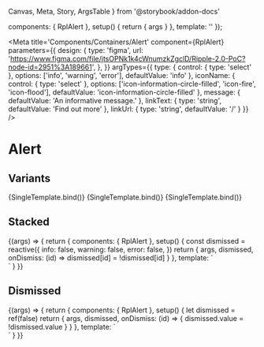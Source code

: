   Canvas,
  Meta,
  Story,
  ArgsTable
} from '@storybook/addon-docs'

  components: { RplAlert },
  setup() {
    return { args }
  },
  template: '<RplAlert v-bind="args"></RplAlert>'
});


<Meta
  title='Components/Containers/Alert'
  component={RplAlert}
    parameters={{
    design: {
      type: 'figma',
      url:
        'https://www.figma.com/file/jtsOPNk1k4cWnumzkZgclD/Ripple-2.0-PoC?node-id=2951%3A189661',
    },
  }}
  argTypes={{
    type: {
      control: { type: 'select' },
      options: ['info', 'warning', 'error'],
      defaultValue: 'info'
    },
    iconName: {
      control: { type: 'select' },
      options: ['icon-information-circle-filled', 'icon-fire', 'icon-flood'],
      defaultValue: 'icon-information-circle-filled'
    },
    message: {
      defaultValue: 'An informative message.'
    },
    linkText: {
      type: 'string',
      defaultValue: 'Find out more'
    },
    linkUrl: {
      type: 'string',
      defaultValue: '/'
    }
  }}
/>

# Alert

<ArgsTable of={RplAlert} />

## Variants

<Canvas columns={2}>
  <Story
    name='Information'
    args={{
      type: 'info',
      message: 'An informative message.',
      iconName: 'icon-information-circle-filled',
      alertId: 'info-1'
    }}
  >
    {SingleTemplate.bind()}
  </Story>
  <Story
    name='Warning'
    args={{
      type: 'warning',
      message: 'A warning message.',
      iconName: 'icon-fire',
      alertId: 'fire-1'
    }}
  >
    {SingleTemplate.bind()}
  </Story>
  <Story
    name='Danger'
    args={{
      type: 'error',
      message: 'A critical message.',
      iconName: 'icon-exclamation-circle-filled',
      alertId: 'danger-1'
    }}
  >
    {SingleTemplate.bind()}
  </Story>
</Canvas>

## Stacked

<Canvas>
  <Story
    name='Stacked'
    args={{
      type: 'error',
      iconName: 'icon-exclamation-circle-filled'
    }}
    parameters={{ actions: { argTypesRegex: '^on.*' } }}
  >
    {(args) => {
      return {
        components: { RplAlert },
        setup() {
          const dismissed = reactive({
            info: false,
            warning: false,
            error: false,
          })
          return {
            args,
            dismissed,
            onDismiss: (id) => dismissed[id] = !dismissed[id]
          }
        },
        template: `<div style="position: relative;" v-for="(alert, i) in Object.keys(dismissed)">
            <RplAlert v-bind="args"
              :key="'alert-' + i"
              :type="alert"
              :alertId="alert"
              :dismissed="dismissed[alert]"
              @dismiss="onDismiss"
            >
            </RplAlert>
          </div>`
      }
    }}
  </Story>
</Canvas>

## Dismissed

<Canvas columns={2}>
  <Story
    name='Dismissed'
    args={{
      type: 'error',
      iconName: 'icon-exclamation-circle-filled'
    }}
    play={playFunction}
  >
    {(args) => {
      return {
        components: { RplAlert },
        setup() {
          let dismissed = ref(false)
          return {
            args,
            dismissed,
            onDismiss: (id) => {
              dismissed.value = !dismissed.value
            }
          }
        },
        template: `<div style="position: relative;">
            <RplAlert v-bind="args"
              type="info"
              alertId="123"
              :dismissed="dismissed"
              @dismiss="onDismiss"
            >
            </RplAlert>
          </div>`
      }
    }}
  </Story>
</Canvas>
